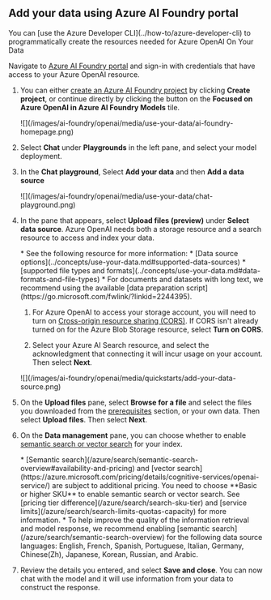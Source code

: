 ## Add your data using Azure AI Foundry portal

<Tip>
You can [use the Azure Developer CLI](../how-to/azure-developer-cli) to programmatically create the resources needed for Azure OpenAI On Your Data 
</Tip>

Navigate to [Azure AI Foundry portal](https://ai.azure.com/?cid=learnDocs) and sign-in with credentials that have access to your Azure OpenAI resource. 

1. You can either [create an Azure AI Foundry project](../../../ai-foundry/how-to/create-projects) by clicking **Create project**, or continue directly by clicking the button on the **Focused on Azure OpenAI in Azure AI Foundry Models** tile.  

    <Frame>
        ![](/images/ai-foundry/openai/media/use-your-data/ai-foundry-homepage.png)
    </Frame>

1. Select **Chat** under **Playgrounds** in the left pane, and select your model deployment.

1. In the **Chat playground**, Select **Add your data** and then **Add a data source**

    <Frame>
        ![](/images/ai-foundry/openai/media/use-your-data/chat-playground.png)
    </Frame>
1. In the pane that appears, select **Upload files (preview)** under **Select data source**. Azure OpenAI needs both a storage resource and a search resource to access and index your data. 

    <Tip>
    * See the following resource for more information:
       * [Data source options](../concepts/use-your-data.md#supported-data-sources)
       * [supported file types and formats](../concepts/use-your-data.md#data-formats-and-file-types)
    *  For documents and datasets with long text, we recommend using the available [data preparation script](https://go.microsoft.com/fwlink/?linkid=2244395). 
    </Tip>

    1. For Azure OpenAI to access your storage account, you will need to turn on [Cross-origin resource sharing (CORS)](https://go.microsoft.com/fwlink/?linkid=2237228). If CORS isn't already turned on for the Azure Blob Storage resource, select **Turn on CORS**. 

    1. Select your Azure AI Search resource, and select the acknowledgment that connecting it will incur usage on your account. Then select **Next**.

    <Frame>
        ![](/images/ai-foundry/openai/media/quickstarts/add-your-data-source.png)
    </Frame>

1. On the **Upload files** pane, select **Browse for a file** and select the files you downloaded from the [prerequisites](#prerequisites) section, or your own data. Then select **Upload files**. Then select **Next**.

1. On the **Data management** pane, you can choose whether to enable [semantic search or vector search](../concepts/use-your-data.md#search-types) for your index.
    
    <Info>
    * [Semantic search](/azure/search/semantic-search-overview#availability-and-pricing) and [vector search](https://azure.microsoft.com/pricing/details/cognitive-services/openai-service/) are subject to additional pricing. You need to choose **Basic or higher SKU** to enable semantic search or vector search. See [pricing tier difference](/azure/search/search-sku-tier) and [service limits](/azure/search/search-limits-quotas-capacity) for more information.
    * To help improve the quality of the information retrieval and model response, we recommend enabling [semantic search](/azure/search/semantic-search-overview) for the following data source languages: English, French, Spanish, Portuguese, Italian, Germany, Chinese(Zh), Japanese, Korean, Russian, and Arabic.
    </Info>

1. Review the details you entered, and select **Save and close**. You can now chat with the model and it will use information from your data to construct the response.


